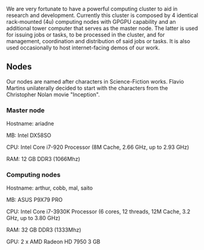 We are very fortunate to have a powerful computing cluster to aid in research and development. Currently this cluster is composed by 4 identical rack-mounted (4u) computing nodes with GPGPU capability and an additional tower computer that serves as the master node. The latter is used for issuing jobs or tasks, to be processed in the cluster, and for management, coordination and distribution of said jobs or tasks. It is also used occasionally to host internet-facing demos of our work.

== Nodes ==

Our nodes are named after characters in Science-Fiction works. Flavio Martins unilaterally decided to start with the characters from the Christopher Nolan movie "Inception".


=== Master node ===

Hostname: ariadne

MB: Intel DX58SO

CPU: Intel Core i7-920 Processor (8M Cache, 2.66 GHz, up to 2.93 GHz)

RAM: 12 GB DDR3 (1066Mhz)

=== Computing nodes ===

Hostname: arthur, cobb, mal, saito

MB: ASUS P9X79 PRO

CPU: Intel Core i7-3930K Processor (6 cores, 12 threads, 12M Cache, 3.2 GHz, up to 3.80 GHz)

RAM: 32 GB DDR3 (1333Mhz)

GPU: 2 x AMD Radeon HD 7950 3 GB